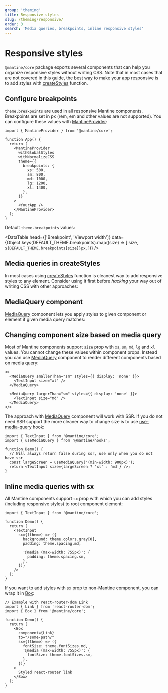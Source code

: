 ```yaml
---
group: 'theming'
title: Responsive styles
slug: /theming/responsive/
order: 3
search: 'Media queries, breakpoints, inline responsive styles'
---
```



# Responsive styles

`@mantine/core` package exports several components that can help you organize responsive styles without writing CSS.
Note that in most cases that are not covered in this guide, the best way to make your app responsive is to
add styles with [createStyles](/theming/create-styles/) function.

## Configure breakpoints

`theme.breakpoints` are used in all responsive Mantine components. Breakpoints are set in px (rem, em and other values are not supported).
You can configure these values with [MantineProvider](/theming/mantine-provider/):

```tsx
import { MantineProvider } from '@mantine/core';

function App() {
  return (
    <MantineProvider
      withGlobalStyles
      withNormalizeCSS
      theme={{
        breakpoints: {
          xs: 500,
          sm: 800,
          md: 1000,
          lg: 1200,
          xl: 1400,
        },
      }}
    >
      <YourApp />
    </MantineProvider>
  );
}
```

Default `theme.breakpoints` values:

<DataTable
  head={['Breakpoint', 'Viewport width']}
  data={Object.keys(DEFAULT_THEME.breakpoints).map((size) => [
    size,
    `${DEFAULT_THEME.breakpoints[size]}px`,
  ])}
/>

## Media queries in createStyles

In most cases using [createStyles](/theming/create-styles/) function is cleanest way to add responsive styles to any element.
Consider using it first before _hacking_ your way out of writing CSS with other approaches:

<Demo data={CreateStylesDemos.createStylesMedia} />

## MediaQuery component

[MediaQuery](/core/media-query/) component lets you apply styles to given component or element if given media query matches:

<Demo data={MediaQueryDemos.query} />

## Changing component size based on media query

Most of Mantine components support `size` prop with `xs`, `sm`, `md`, `lg` and `xl` values.
You cannot change these values within component props. Instead you can use [MediaQuery](/core/media-query/) component
to render different components based on media query:

```tsx
<>
  <MediaQuery smallerThan="sm" styles={{ display: 'none' }}>
    <TextInput size="xl" />
  </MediaQuery>

  <MediaQuery largerThan="sm" styles={{ display: 'none' }}>
    <TextInput size="md" />
  </MediaQuery>
</>
```

The approach with [MediaQuery](/core/media-query/) component will work with SSR. If you do not need SSR support
the more cleaner way to change size is to use [use-media-query](/hooks/use-media-query/) hook:

```tsx
import { TextInput } from '@mantine/core';
import { useMediaQuery } from '@mantine/hooks';

function Demo() {
  // Will always return false during ssr, use only when you do not have ssr
  const largeScreen = useMediaQuery('(min-width: 900px)');
  return <TextInput size={largeScreen ? 'xl' : 'md'} />;
}
```

## Inline media queries with sx

All Mantine components support `sx` prop with which you can add styles (including responsive styles) to root component element:

```tsx
import { TextInput } from '@mantine/core';

function Demo() {
  return (
    <TextInput
      sx={(theme) => ({
        background: theme.colors.gray[0],
        padding: theme.spacing.md,

        '@media (max-width: 755px)': {
          padding: theme.spacing.sm,
        },
      })}
    />
  );
}
```

If you want to add styles with `sx` prop to non-Mantine component, you can wrap it in [Box](/core/box/):

```tsx
// Example with react-router-dom Link
import { Link } from 'react-router-dom';
import { Box } from '@mantine/core';

function Demo() {
  return (
    <Box
      component={Link}
      to="/some-path/"
      sx={(theme) => ({
        fontSize: theme.fontSizes.md,
        '@media (max-width: 755px)': {
          fontSize: theme.fontSizes.sm,
        },
      })}
    >
      Styled react-router link
    </Box>
  );
}
```
